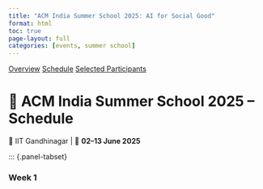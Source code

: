 ```yaml
---
title: "ACM India Summer School 2025: AI for Social Good"
format: html
toc: true
page-layout: full
categories: [events, summer school]
---
```


::: {.event-navigation}
[Overview](index.qmd)
[Schedule](schedule.qmd)
[Selected Participants](selected.qmd)
:::



# 📅 ACM India Summer School 2025 – Schedule  
📍 IIT Gandhinagar | 📆 **02–13 June 2025**

::: {.panel-tabset}

### Week 1  